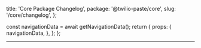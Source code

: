   title: 'Core Package Changelog',
  package: '@twilio-paste/core',
  slug: '/core/changelog',
};



  const navigationData = await getNavigationData();
  return {
    props: {
      navigationData,
    },
  };
};

<GenericHeader name={meta.title} categoryRoute={SidebarCategoryRoutes.CORE} />

---

 <contentwrapper>
<content>

<Changelog />

</content>
</contentwrapper>
